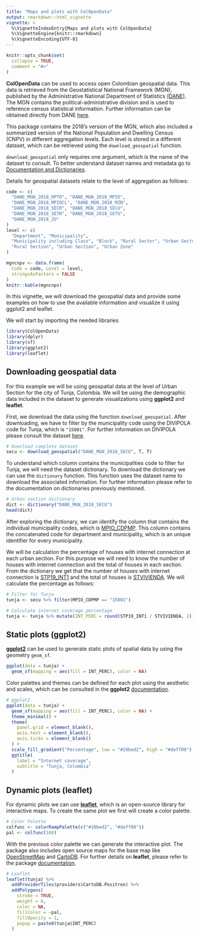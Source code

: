 ```yaml
---
title: "Maps and plots with ColOpenData"
output: rmarkdown::html_vignette
vignette: >
  %\VignetteIndexEntry{Maps and plots with ColOpenData}
  %\VignetteEngine{knitr::rmarkdown}
  %\VignetteEncoding{UTF-8}
---
```


```r
knitr::opts_chunk$set(
  collapse = TRUE,
  comment = "#>"
)
```

**ColOpenData** can be used to access open Colombian geospatial data. This data is retrieved from the Geostatistical National Framework (MGN), published by the Administrative National Department of Statistics [(DANE)](https://www.dane.gov.co/index.php/en/). The MGN contains the political-administrative division and is used to reference census statistical information. Further information can be obtained directly from DANE [here](https://www.dane.gov.co/index.php/actualidad-dane/5454-el-dane-actualizo-el-marco-geoestadistico-nacional-a-2018).

This package contains the 2018's version of the MGN, which also included a summarized version of the National Population and Dwelling Census (CNPV) in different aggregation levels. Each level is stored in a different dataset, which can be retrieved using the `download_geospatial` function.

`download_geospatial` only requires one argument, which is the name of the dataset to consult. To better understand dataset names and metadata go to [Documentation and Dictionaries](https://epiverse-trace.github.io/ColOpenData/articles/documentation_and_dictionaries.html).

Details for geospatial datasets relate to the level of aggregation as follows:

```r
code <- c(
  "DANE_MGN_2018_DPTO", "DANE_MGN_2018_MPIO",
  "DANE_MGN_2018_MPIOCL", "DANE_MGN_2018_MZN",
  "DANE_MGN_2018_SECR", "DANE_MGN_2018_SECU",
  "DANE_MGN_2018_SETR", "DANE_MGN_2018_SETU",
  "DANE_MGN_2018_ZU"
)
level <- c(
  "Department", "Municipality",
  "Municipality including Class", "Block", "Rural Sector", "Urban Sector",
  "Rural Section", "Urban Section", "Urban Zone"
)

mgncnpv <- data.frame(
  Code = code, Level = level,
  stringsAsFactors = FALSE
)
knitr::kable(mgncnpv)
```

In this vignette, we will download the geospatial data and provide some examples on how to use the available information and visualize it using ggplot2 and leaflet.

We will start by importing the needed libraries

```r
library(ColOpenData)
library(dplyr)
library(sf)
library(ggplot2)
library(leaflet)
```

## Downloading geospatial data

For this example we will be using geospatial data at the level of Urban Section for the city of Tunja, Colombia. We will be using the demographic data included in the dataset to generate visualizations using **ggplot2** and **leaflet**.

First, we download the data using the function `download_geospatial`. After downloading, we have to filter by the municipality code using the DIVIPOLA code for Tunja, which is `"15001"`. For further information on DIVIPOLA please consult the dataset [here](https://www.datos.gov.co/widgets/gdxc-w37w).

```r
# Download complete dataset
secu <- download_geospatial("DANE_MGN_2018_SECU", T, T)
```

To understand which column contains the municipalities code to filter for Tunja, we will need the dataset dictionary. To download the dictionary we can use the `dictionary` function. This function uses the dataset name to download the associated information. For further information please refer to the documentation on dictionaries previously mentioned.

```r
# Urban section dictionary
dict <- dictionary("DANE_MGN_2018_SECU")
head(dict)
```

After exploring the dictionary, we can identify the column that contains the individual municipality codes, which is [MPIO_CDPMP]{.underline}. This column contains the concatenated code for department and municipality, which is an unique identifier for every municipality.

We will be calculation the percentage of houses with internet connection at each urban section. For this purpose we will need to know the number of houses with internet connection and the total of houses in each section. From the dictionary we get that the number of houses with internet connection is [STP19_INT1]{.underline} and the total of houses is [STVIVIENDA]{.underline}. We will calculate the percentage as follows:

```r
# Filter for Tunja
tunja <- secu %>% filter(MPIO_CDPMP == "15001")

# Calculate internet coverage percentage
tunja <- tunja %>% mutate(INT_PERC = round(STP19_INT1 / STVIVIENDA, 2))
```

## Static plots (ggplot2)

[**ggplot2**](https://ggplot2.tidyverse.org/) can be used to generate static plots of spatial data by using the geometry `geom_sf`.

```r
ggplot(data = tunja) +
  geom_sf(mapping = aes(fill = INT_PERC), color = NA)
```


Color palettes and themes can be defined for each plot using the aesthetic and scales, which can be consulted in the **ggplot2** [documentation](https://ggplot2.tidyverse.org/reference/index.html#scales).

```r
# ggplot2
ggplot(data = tunja) +
  geom_sf(mapping = aes(fill = INT_PERC), color = NA) +
  theme_minimal() +
  theme(
    panel.grid = element_blank(),
    axis.text = element_blank(),
    axis.ticks = element_blank()
  ) +
  scale_fill_gradient("Percentage", low = "#10bed2", high = "#deff00") +
  ggtitle(
    label = "Internet coverage",
    subtitle = "Tunja, Colombia"
  )
```

## Dynamic plots (leaflet)

For dynamic plots we can use [**leaflet**](https://rstudio.github.io/leaflet/), which is an open-source library for interactive maps. To create the same plot we first will create a color palette.

```r
# Color Palette
colfunc <- colorRampPalette(c("#10bed2", "#deff00"))
pal <- colfunc(100)
```

With the previous color palette we can generate the interactive plot. The package also includes open source maps for the base map like [OpenStreetMap](https://www.openstreetmap.org/#map=5/4.632/-74.299) and [CartoDB](https://carto.com/basemaps). For further details on **leaflet**, please refer to the package [documentation](https://rstudio.github.io/leaflet/reference/index.html).

```r
# Leaflet
leaflet(tunja) %>%
  addProviderTiles(providers$CartoDB.Positron) %>%
  addPolygons(
    stroke = TRUE,
    weight = 0,
    color = NA,
    fillColor = ~pal,
    fillOpacity = 1,
    popup = paste0(tunja$INT_PERC)
  )
```
